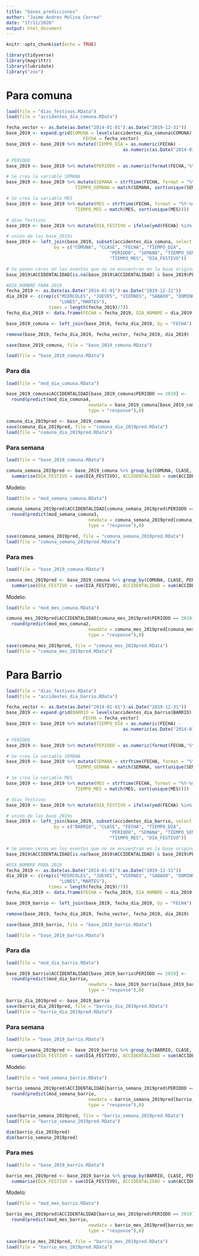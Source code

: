 ```yaml
---
title: "bases_predicciones"
author: "Jaime Andres Molina Correa"
date: "17/11/2020"
output: html_document
---
```


```r
knitr::opts_chunk$set(echo = TRUE)
```

```r
library(tidyverse)
library(magrittr)
library(lubridate)
library("zoo")
```

# Para comuna

```r
load(file = "dias_festivos.RData")
load(file = "accidentes_dia_comuna.RData")
```

```r
fecha_vector <- as.Date(as.Date("2014-01-01"):as.Date("2019-12-31"))
base_2019 <- expand.grid(COMUNA = levels(accidentes_dia_comuna$COMUNA), CLASE = levels(accidentes_dia_comuna$CLASE),
                             FECHA = fecha_vector)
base_2019 <- base_2019 %>% mutate(TIEMPO_DIA = as.numeric(FECHA) -
                                            as.numeric(as.Date("2014-01-01")) + 1)

# PERIODO
base_2019 <- base_2019 %>% mutate(PERIODO = as.numeric(format(FECHA,'%Y')))

# Se crea la variable SEMANA
base_2019 <- base_2019 %>% mutate(SEMANA = strftime(FECHA, format = "%Y-%V"),
                          TIEMPO_SEMANA = match(SEMANA, sort(unique(SEMANA))))

# Se crea la variable MES
base_2019 <- base_2019 %>% mutate(MES = strftime(FECHA, format = "%Y-%m"),
                          TIEMPO_MES = match(MES, sort(unique(MES))))

# días festivos
base_2019 <- base_2019 %>% mutate(DIA_FESTIVO = ifelse(ymd(FECHA) %in% festivos,1,0))

# unión de las base_2019s
base_2019 <- left_join(base_2019, subset(accidentes_dia_comuna, select = -DIA_NOMBRE),
                  by = c("COMUNA", "CLASE", "FECHA", "TIEMPO_DIA",
                                       "PERIODO", "SEMANA", "TIEMPO_SEMANA", "MES",
                                       "TIEMPO_MES", "DIA_FESTIVO"))

# Se ponen ceros en los eventos que no se encuentran en la base original
base_2019$ACCIDENTALIDAD[is.na(base_2019$ACCIDENTALIDAD) & base_2019$PERIODO != 2019] <- 0 

#DIA_NOMBRE PARA 2019
fecha_2019 <- as.Date(as.Date("2014-01-01"):as.Date("2019-12-31"))
dia_2019 <- c(rep(c("MIERCOLES", "JUEVES", "VIERNES", "SABADO", "DOMINGO",
                    "LUNES","MARTES"),
                times = length(fecha_2019)/7))
fecha_dia_2019 <- data.frame(FECHA = fecha_2019, DIA_NOMBRE = dia_2019, stringsAsFactors = T)

base_2019_comuna <- left_join(base_2019, fecha_dia_2019, by = "FECHA")
```

```r
remove(base_2019, fecha_dia_2019, fecha_vector, fecha_2019, dia_2019)
```


```r
save(base_2019_comuna, file = "base_2019_comuna.RData")
```

```r
load(file = "base_2019_comuna.RData")
```

### Para dia

```r
load(file = "mod_dia_comuna.RData")
```


```r
base_2019_comuna$ACCIDENTALIDAD[base_2019_comuna$PERIODO == 2019] <-
  round(predict(mod_dia_comuna4,
                               newdata = base_2019_comuna[base_2019_comuna$PERIODO == 2019,],
                               type = "response"),0)

comuna_dia_2019pred <- base_2019_comuna
save(comuna_dia_2019pred, file = "comuna_dia_2019pred.RData")
load(file = "comuna_dia_2019pred.RData")
```

### Para semana

```r
load(file = "base_2019_comuna.RData")
```

```r
comuna_semana_2019pred <- base_2019_comuna %>% group_by(COMUNA, CLASE, PERIODO, SEMANA, TIEMPO_SEMANA) %>%
  summarise(DIA_FESTIVO = sum(DIA_FESTIVO), ACCIDENTALIDAD = sum(ACCIDENTALIDAD))
```

Modelo:

```r
load(file = "mod_semana_comuna.RData")
```

```r
comuna_semana_2019pred$ACCIDENTALIDAD[comuna_semana_2019pred$PERIODO == 2019] <-
  round(predict(mod_semana_comuna3,
                               newdata = comuna_semana_2019pred[comuna_semana_2019pred$PERIODO == 2019,],
                               type = "response"),0)

save(comuna_semana_2019pred, file = "comuna_semana_2019pred.RData")
load(file = "comuna_semana_2019pred.RData")
```

### Para mes

```r
load(file = "base_2019_comuna.RData")
```

```r
comuna_mes_2019pred <- base_2019_comuna %>% group_by(COMUNA, CLASE, PERIODO, MES, TIEMPO_MES) %>%
  summarise(DIA_FESTIVO = sum(DIA_FESTIVO), ACCIDENTALIDAD = sum(ACCIDENTALIDAD))
```

Modelo:

```r
load(file = "mod_mes_comuna.RData")
```

```r
comuna_mes_2019pred$ACCIDENTALIDAD[comuna_mes_2019pred$PERIODO == 2019] <-
  round(predict(mod_mes_comuna2,
                               newdata = comuna_mes_2019pred[comuna_mes_2019pred$PERIODO == 2019,],
                               type = "response"),0)

save(comuna_mes_2019pred, file = "comuna_mes_2019pred.RData")
load(file = "comuna_mes_2019pred.RData")
```


# Para Barrio

```r
load(file = "dias_festivos.RData")
load(file = "accidentes_dia_barrio.RData")
```

```r
fecha_vector <- as.Date(as.Date("2014-01-01"):as.Date("2019-12-31"))
base_2019 <- expand.grid(BARRIO = levels(accidentes_dia_barrio$BARRIO), CLASE = levels(accidentes_dia_barrio$CLASE),
                             FECHA = fecha_vector)
base_2019 <- base_2019 %>% mutate(TIEMPO_DIA = as.numeric(FECHA) -
                                            as.numeric(as.Date("2014-01-01")) + 1)

# PERIODO
base_2019 <- base_2019 %>% mutate(PERIODO = as.numeric(format(FECHA,'%Y')))

# Se crea la variable SEMANA
base_2019 <- base_2019 %>% mutate(SEMANA = strftime(FECHA, format = "%Y-%V"),
                          TIEMPO_SEMANA = match(SEMANA, sort(unique(SEMANA))))

# Se crea la variable MES
base_2019 <- base_2019 %>% mutate(MES = strftime(FECHA, format = "%Y-%m"),
                          TIEMPO_MES = match(MES, sort(unique(MES))))

# días festivos
base_2019 <- base_2019 %>% mutate(DIA_FESTIVO = ifelse(ymd(FECHA) %in% festivos,1,0))

# unión de las base_2019s
base_2019 <- left_join(base_2019, subset(accidentes_dia_barrio, select = -DIA_NOMBRE),
                  by = c("BARRIO", "CLASE", "FECHA", "TIEMPO_DIA",
                                       "PERIODO", "SEMANA", "TIEMPO_SEMANA", "MES",
                                       "TIEMPO_MES", "DIA_FESTIVO"))

# Se ponen ceros en los eventos que no se encuentran en la base original
base_2019$ACCIDENTALIDAD[is.na(base_2019$ACCIDENTALIDAD) & base_2019$PERIODO != 2019] <- 0 

#DIA_NOMBRE PARA 2019
fecha_2019 <- as.Date(as.Date("2014-01-01"):as.Date("2019-12-31"))
dia_2019 <- c(rep(c("MIERCOLES", "JUEVES", "VIERNES", "SABADO", "DOMINGO",
                    "LUNES","MARTES"),
                times = length(fecha_2019)/7))
fecha_dia_2019 <- data.frame(FECHA = fecha_2019, DIA_NOMBRE = dia_2019, stringsAsFactors = T)

base_2019_barrio <- left_join(base_2019, fecha_dia_2019, by = "FECHA")
```

```r
remove(base_2019, fecha_dia_2019, fecha_vector, fecha_2019, dia_2019)
```


```r
save(base_2019_barrio, file = "base_2019_barrio.RData")
```

```r
load(file = "base_2019_barrio.RData")
```

### Para dia

```r
load(file = "mod_dia_barrio.RData")
```


```r
base_2019_barrio$ACCIDENTALIDAD[base_2019_barrio$PERIODO == 2019] <-
  round(predict(mod_dia_barrio,
                               newdata = base_2019_barrio[base_2019_barrio$PERIODO == 2019,],
                               type = "response"),0)

barrio_dia_2019pred <- base_2019_barrio
save(barrio_dia_2019pred, file = "barrio_dia_2019pred.RData")
load(file = "barrio_dia_2019pred.RData")
```


### Para semana

```r
load(file = "base_2019_barrio.RData")
```

```r
barrio_semana_2019pred <- base_2019_barrio %>% group_by(BARRIO, CLASE, PERIODO, SEMANA, TIEMPO_SEMANA) %>%
  summarise(DIA_FESTIVO = sum(DIA_FESTIVO), ACCIDENTALIDAD = sum(ACCIDENTALIDAD))
```

Modelo:

```r
load(file = "mod_semana_barrio.RData")
```

```r
barrio_semana_2019pred$ACCIDENTALIDAD[barrio_semana_2019pred$PERIODO == 2019] <-
  round(predict(mod_semana_barrio,
                               newdata = barrio_semana_2019pred[barrio_semana_2019pred$PERIODO == 2019,],
                               type = "response"),0)

save(barrio_semana_2019pred, file = "barrio_semana_2019pred.RData")
load(file = "barrio_semana_2019pred.RData")
```

```r
dim(barrio_dia_2019pred)
dim(barrio_semana_2019pred)
```


### Para mes

```r
load(file = "base_2019_barrio.RData")
```

```r
barrio_mes_2019pred <- base_2019_barrio %>% group_by(BARRIO, CLASE, PERIODO, MES, TIEMPO_MES) %>%
  summarise(DIA_FESTIVO = sum(DIA_FESTIVO), ACCIDENTALIDAD = sum(ACCIDENTALIDAD))
```

Modelo:

```r
load(file = "mod_mes_barrio.RData")
```

```r
barrio_mes_2019pred$ACCIDENTALIDAD[barrio_mes_2019pred$PERIODO == 2019] <-
  round(predict(mod_mes_barrio,
                               newdata = barrio_mes_2019pred[barrio_mes_2019pred$PERIODO == 2019,],
                               type = "response"),0)

save(barrio_mes_2019pred, file = "barrio_mes_2019pred.RData")
load(file = "barrio_mes_2019pred.RData")
```



